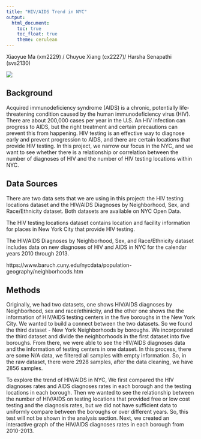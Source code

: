 ```yaml
---
title: "HIV/AIDS Trend in NYC"
output: 
  html_document:
    toc: true
    toc_float: true
    theme: cerulean
---
```

Xiaoyue Ma (xm2229) / Chuyue Xiang (cx2227)/ Harsha Senapathi (svs2130)

![](https://images.everydayhealth.com/images/stds/hiv/aids/cs-hiv-facts-about-hiv-aids-know-1440x810.jpg?sfvrsn=a288f66e_0)

## Background
Acquired immunodeficiency syndrome (AIDS) is a chronic, potentially life-threatening condition caused by the human immunodeficiency virus (HIV). There are about 200,000 cases per year in the U.S. An HIV infection can progress to AIDS, but the right treatment and certain precautions can prevent this from happening. HIV testing is an effective way to diagnose early and prevent progression to AIDS, and there are certain locations that provide HIV testing. In this project, we narrow our focus in the NYC, and we want to see whether there is a relationship or correlation between the number of diagnoses of HIV and the number of HIV testing locations within NYC.



## Data Sources
There are two data sets that we are using in this project: the HIV testing locations dataset and the HIV/AIDS Diagnoses by Neighborhood, Sex, and Race/Ethnicity dataset. Both datasets are available on NYC Open Data. 

The HIV testing locations dataset contains location and facility information for places in New York City that provide HIV testing.

The HIV/AIDS Diagnoses by Neighborhood, Sex, and Race/Ethnicity dataset includes data on new diagnoses of HIV and AIDS in NYC for the calendar years 2010 through 2013.

https://www.baruch.cuny.edu/nycdata/population-geography/neighborhoods.htm



## Methods
Originally, we had two datasets, one shows HIV/AIDS diagnoses by Neighborhood, sex and race/ethinicity, and the other one shows the the information of HIV/AIDS testing centers in the five boroughs in the New York City. We wanted to build a connect between the two datasets. So we found the third dataset - New York Neighborhoods by boroughs. We incorporated the third dataset and divide the neighborhoods in the first dataset into five boroughs. From there, we were able to see the HIV/AIDS diagnoses data and the information of testing centers in one dataset. In this process, there are some N/A data, we filtered all samples with empty information. So, in the raw dataset, there were 2928 samples, after the data cleaning, we have 2856 samples. 

To explore the trend of HIV/AIDS in NYC, We first compared the HIV diagnoses rates and AIDS diagnoses rates in each borough and the testing locations in each borough. Then we wanted to see the relationship between the number of HIV/AIDS on testing locations  that provided free or low cost testing and the diagnosis rates, but we did not have sufficient data to uniformly compare between the boroughs or over different years. So, this test will not be shown in the analysis section. Next, we created an interactive graph of the HIV/AIDS diagnoses rates in each borough from 2010-2013. 


